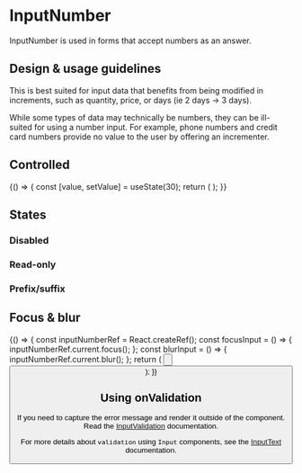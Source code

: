 
<Meta
  title="Components/Forms and Inputs/InputNumber/Docs"
  component={InputNumber}
/>

# InputNumber

InputNumber is used in forms that accept numbers as an answer.

## Design & usage guidelines

This is best suited for input data that benefits from being modified in
increments, such as quantity, price, or days (ie 2 days -> 3 days).

While some types of data may technically be numbers, they can be ill-suited for
using a number input. For example, phone numbers and credit card numbers provide
no value to the user by offering an incrementer.

## Controlled

<Canvas>
  <Story name="Controlled">
    {() => {
      const [value, setValue] = useState(30);
      return (
        <InputNumber
          value={value}
          max={32}
          min={0}
          onChange={setValue}
          placeholder="Age"
        />
      );
    }}
  </Story>
</Canvas>

## States

### Disabled

<Canvas>
  <Story name="Disabled">
    <InputNumber
      placeholder="SIN Number"
      value={1234}
      disabled={true}
      name="sin"
    />
  </Story>
</Canvas>

### Read-only

<Canvas>
  <Story name="ReadOnly">
    <InputNumber
      placeholder="Your pin number"
      value={12345}
      readonly={true}
      name="pinNumber"
    />
  </Story>
</Canvas>

### Prefix/suffix

<Canvas>
  <InputNumber
    defaultValue="100000"
    placeholder="Invoice Total"
    prefix={{ label: "$", icon: "invoice" }}
    suffix={{ label: ".00" }}
  />
</Canvas>

## Focus & blur

<Canvas>
  <Story name="Focus & Blur">
    {() => {
      const inputNumberRef = React.createRef();
      const focusInput = () => {
        inputNumberRef.current.focus();
      };
      const blurInput = () => {
        inputNumberRef.current.blur();
      };
      return (
        <Content>
          <InputNumber value={5} ref={inputNumberRef} />
          <Button label="Focus input" onClick={focusInput} />
          <br />
          <Button label="Blur input" onClick={blurInput} />
        </Content>
      );
    }}
  </Story>
</Canvas>

## Using onValidation

If you need to capture the error message and render it outside of the component.
Read the
[InputValidation](../?path=/docs/components-forms-and-inputs-inputvalidation-docs--page)
documentation.

For more details about `validation` using `Input` components, see the
[InputText](../?path=/docs/components-forms-and-inputs-inputtext--input-text/#validation-message)
documentation.
